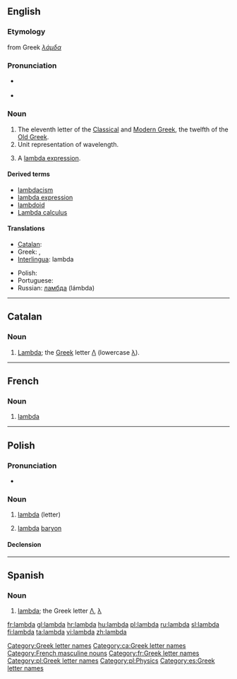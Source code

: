 {{letter_disp2|kappa|[[image:Greek_uc_lamda.png|42px]][[image:Greek_lc_lamda.png|30px]] |mu|λάμδα|Λ|λ}}

==English==
===Etymology===
from Greek ''[[λάμδα]]''

===Pronunciation===
* {{a|UK|US}} {{IPA|/ˈlæm.də/}}
*{{audio|en-us-lambda.ogg|Audio (US)}}

===Noun===
{{en-noun}}

# The eleventh letter of the [[w:Classical Greek|Classical]] and [[w:Modern Greek|Modern Greek]], the twelfth of the [[w:Old Greek|Old Greek]].
# Unit representation of wavelength.
# {{computing|programming}} A [[lambda expression]].

====Derived terms====
*[[lambdacism]]
*[[lambda expression]]
*[[lambdoid]]
*[[w:Lambda calculus|Lambda calculus]]

====Translations====
{{trans-top|name of the Greek letter}}
* [[Catalan]]: {{t-|ca|lambda|f}}
* Greek: {{t+|el|λάμδα|sc=Grek}}, {{t-|el|λάμβδα|n|sc=Grek}}
* [[Interlingua]]: lambda
{{trans-mid}}
* Polish: {{t+|pl|lambda|f}}
* Portuguese: {{t-|pt|lambda|m}}
* Russian: [[ламбда]] (lámbda) {{f}}
{{trans-bottom}}

[[Category:Greek letter names]]

----

==Catalan==

===Noun===
{{ca-noun|f|lambdes}}

# [[#English|Lambda]]; the [[Appendix:Greek script|Greek]] letter [[Λ]] (lowercase [[λ]]).

[[Category:ca:Greek letter names]]

----
==French==

===Noun===
{{infl|fr|noun}} {{m|inv}}

# [[#English|lambda]] {{gloss|Greek letter}}

[[Category:French masculine nouns]]
[[Category:fr:Greek letter names]]

----

==Polish==

===Pronunciation===
* {{IPA|/ˈlambd̪a/|lang=pl}}

===Noun===
{{infl|pl|noun|g=f}}

# [[#English|lambda]] (letter)
# {{physics|lang=pl}} [[#English|lambda]] [[baryon]]

====Declension====
{{pl-decl-noun-f|lamb|d}}

[[Category:pl:Greek letter names]]
[[Category:pl:Physics]]

----
==Spanish==

===Noun===
{{es-noun-f}}

# [[#English|lambda]]; the Greek letter [[Λ]], [[λ]]

[[Category:es:Greek letter names]]

[[fr:lambda]]
[[gl:lambda]]
[[hr:lambda]]
[[hu:lambda]]
[[pl:lambda]]
[[ru:lambda]]
[[sl:lambda]]
[[fi:lambda]]
[[ta:lambda]]
[[vi:lambda]]
[[zh:lambda]]